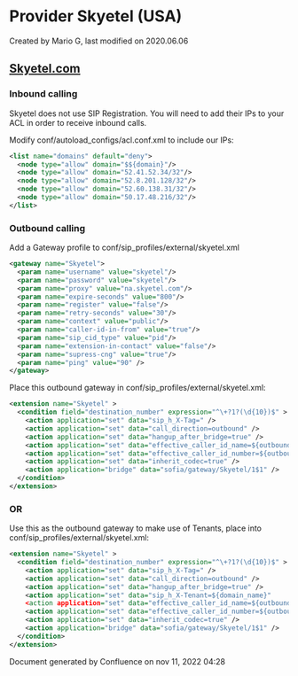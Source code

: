 
# Provider Skyetel (USA) 

 Created by  Mario G, last modified on 2020.06.06

## [Skyetel.com](http://www.skyetel.com/)

### Inbound calling

Skyetel does not use SIP Registration. You will need to add their IPs to your ACL in order to receive inbound calls.

Modify conf/autoload\_configs/acl.conf.xml to include our IPs:

```xml
<list name="domains" default="deny">
  <node type="allow" domain="$${domain}"/>
  <node type="allow" domain="52.41.52.34/32"/>
  <node type="allow" domain="52.8.201.128/32"/>
  <node type="allow" domain="52.60.138.31/32"/>
  <node type="allow" domain="50.17.48.216/32"/>
</list>
```

### Outbound calling

Add a Gateway profile to conf/sip\_profiles/external/skyetel.xml

```xml
<gateway name="Skyetel">
  <param name="username" value="skyetel"/>
  <param name="password" value="skyetel"/>
  <param name="proxy" value="na.skyetel.com"/>
  <param name="expire-seconds" value="800"/>
  <param name="register" value="false"/>
  <param name="retry-seconds" value="30"/>
  <param name="context" value="public"/>
  <param name="caller-id-in-from" value="true"/>
  <param name="sip_cid_type" value="pid"/>
  <param name="extension-in-contact" value="false"/>
  <param name="supress-cng" value="true"/> 
  <param name="ping" value="90" />
</gateway>
```

  
Place this outbound gateway in conf/sip\_profiles/external/skyetel.xml:

```xml
<extension name="Skyetel" >
  <condition field="destination_number" expression="^\+?1?(\d{10})$" >
    <action application="set" data="sip_h_X-Tag=" />
    <action application="set" data="call_direction=outbound" />
    <action application="set" data="hangup_after_bridge=true" />
    <action application="set" data="effective_caller_id_name=${outbound_caller_id_name}" />
    <action application="set" data="effective_caller_id_number=${outbound_caller_id_number}" />
    <action application="set" data="inherit_codec=true" />
    <action application="bridge" data="sofia/gateway/Skyetel/1$1" />
  </condition>
</extension>
```

###  OR

Use this as the outbound gateway to make use of Tenants, place into conf/sip\_profiles/external/skyetel.xml:

```xml
<extension name="Skyetel" >
  <condition field="destination_number" expression="^\+?1?(\d{10})$" >
    <action application="set" data="sip_h_X-Tag=" />
    <action application="set" data="call_direction=outbound" />
    <action application="set" data="hangup_after_bridge=true" />
    <action application="set" data="sip_h_X-Tenant=${domain_name}"
    <action application="set" data="effective_caller_id_name=${outbound_caller_id_name}" />
    <action application="set" data="effective_caller_id_number=${outbound_caller_id_number}" />
    <action application="set" data="inherit_codec=true" />
    <action application="bridge" data="sofia/gateway/Skyetel/1$1" />
  </condition>
</extension>
```

Document generated by Confluence on nov 11, 2022 04:28
